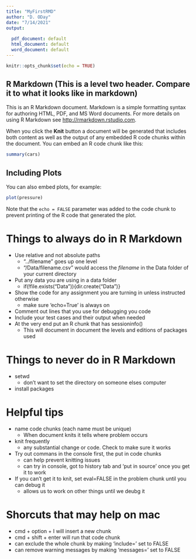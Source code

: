 ```yaml
---
title: "MyFirstRMD"
author: "D. ODay"
date: "7/14/2021"
output:
  
  pdf_document: default
  html_document: default
  word_document: default
---
```

<!-- Code chunk - states the code and type of code it is -->
```r
knitr::opts_chunk$set(echo = TRUE)
```

## R Markdown (This is a level two header. Compare it to what it looks like in markdown)

This is an R Markdown document. Markdown is a simple formatting syntax for authoring HTML, PDF, and MS Word documents. For more details on using R Markdown see <http://rmarkdown.rstudio.com>.

<!-- The **Knit** bolds that word -->
When you click the **Knit** button a document will be generated that includes both content as well as the output of any embedded R code chunks within the document. You can embed an R code chunk like this:

<!-- #Named this chunk cars. markdown executes the commands that are in the chunk -->
```r
summary(cars)
```

<!-- Code to install package that allows to knit to PDF. Only need to due once on each machine used -->
<!-- install.packages("tinytex") -->
<!-- tinytex::install_tinytex() -->


## Including Plots

You can also embed plots, for example:
<!-- Chunk is named 'pressur'. The 'echo = FALSE' means the code won't be displayed when displaying the plot -->
```r
plot(pressure)
```

<!-- Put inline code in text by using backticks -->
Note that the `echo = FALSE` parameter was added to the code chunk to prevent printing of the R code that generated the plot.

# Things to always do in R Markdown

* Use relative and not absolute paths
    + "../filename" goes up one level
    + "/Data/filename.csv" would access the *filename* in the Data folder of your current directory
* Put any data you are using in a data folder
    + if(!file.exists("Data")){dir.create("Data")}
* Show the code for any assignment you are turning in unless instructed otherwise
    + make sure 'echo=True' is always on
* Comment out lines that you use for debugging you code
* Include your test cases and their output when needed
* At the very end put an R chunk that has sessioninfo()
    + This will document in document the levels and editions of packages used

# Things to never do in R Markdown

* setwd
    + don't want to set the directory on someone elses computer
* install packages

# Helpful tips

* name code chunks (each name must be unique)
    + When document knits it tells where problem occurs
* knit frequently
    + any substantial change or code. Check to make sure it works
* Try out commans in the console first, the put in code chunks
    + can help prevent knitting issues
    + can try in console, got to history tab and 'put in source' once you get it to work
* If you can't get it to knit, set eval=FALSE in the problem chunk until you can debug it
    + allows us to work on other things until we deubg it
    
# Shorcuts that may help on mac
- cmd + option + I will insert a new chunk
- cmd + shift + enter will run that code chunk
- can exclude the whole chunk by making 'include=' set to FALSE
- can remove warning messages by making 'messages=' set to FALSE



